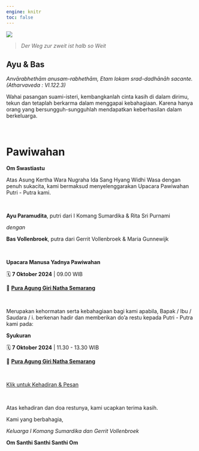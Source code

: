 ```yaml
---
engine: knitr
toc: false
---
```


::: {.justify}

![](./img/IMG_5104_art.jpg)

> _Der Weg zur zweit ist halb so Weit_

## Ayu & Bas

_Anvārabhethām anusam-rabhethām,_
_Etam lokam srad-dadhānāh sacante._
_(Atharvaveda : VI.122.3)_

Wahai pasangan suami-isteri, kembangkanlah cinta kasih di dalam dirimu, tekun dan tetaplah berkarma dalam menggapai kebahagiaan. Karena hanya orang yang bersungguh-sungguhlah mendapatkan keberhasilan dalam berkeluarga.

<br> 


# Pawiwahan

__Om Swastiastu__

Atas Asung Kertha Wara Nugraha Ida Sang Hyang Widhi Wasa dengan penuh sukacita, kami bermaksud menyelenggarakan Upacara Pawiwahan Putri - Putra kami.

<br> 


__Ayu Paramudita__, putri dari I Komang Sumardika & Rita Sri Purnami

_dengan_

__Bas Vollenbroek__, putra dari Gerrit Vollenbroek & Maria Gunnewijk


<br>

::: {.gray-box .justify}

__Upacara Manusa Yadnya Pawiwahan__

🗓 __7 Oktober 2024__ | 09.00 WIB

📍 __[Pura Agung Giri Natha Semarang](https://maps.app.goo.gl/d9geChkbJJ1JtB4T6)__

::: 

<br>

Merupakan kehormatan serta kebahagiaan bagi kami apabila, Bapak / Ibu / Saudara / i. berkenan hadir dan memberikan do'a restu kepada Putri - Putra kami pada:


__Syukuran__

🗓 __7 Oktober 2024__ | 11.30 - 13.30 WIB

📍 __[Pura Agung Giri Natha Semarang](https://maps.app.goo.gl/d9geChkbJJ1JtB4T6)__

<br>


<a href="https://forms.gle/VCv5T69utg9H64zN6" class="btn btn-lg btn-primary" type="button">Klik untuk Kehadiran & Pesan</a>


<br>


Atas kehadiran dan doa restunya, kami ucapkan terima kasih.

Kami yang berbahagia,

_Keluarga I Komang Sumardika dan Gerrit Vollenbroek_

__Om Santhi Santhi Santhi Om__

:::
